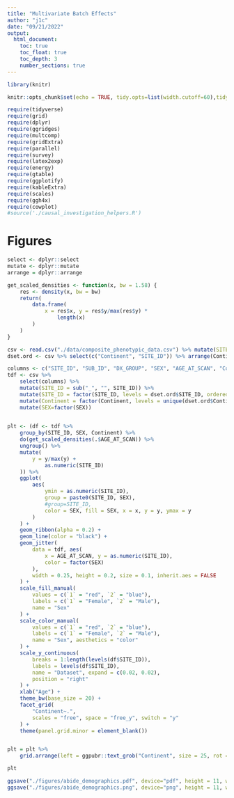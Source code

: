 ```yaml
---
title: "Multivariate Batch Effects"
author: "j1c"
date: "09/21/2022"
output:
  html_document:
    toc: true
    toc_float: true
    toc_depth: 3
    number_sections: true
---
```


```r
library(knitr)

knitr::opts_chunk$set(echo = TRUE, tidy.opts=list(width.cutoff=60),tidy=TRUE)
```

```r
require(tidyverse)
require(grid)
require(dplyr)
require(ggridges)
require(multcomp)
require(gridExtra)
require(parallel)
require(survey)
require(latex2exp)
require(energy)
require(gtable)
require(ggplotify)
require(kableExtra)
require(scales)
require(ggh4x)
require(cowplot)
#source('./causal_investigation_helpers.R')
```

# Figures


```r
select <- dplyr::select
mutate <- dplyr::mutate
arrange = dplyr::arrange

get_scaled_densities <- function(x, bw = 1.58) {
    res <- density(x, bw = bw)
    return(
        data.frame(
            x = res$x, y = res$y/max(res$y) *
                length(x)
        )
    )
}
```

```r
csv <- read.csv("./data/composite_phenotypic_data.csv") %>% mutate(SITE_ID = gsub("_", "", SITE_ID))
dset.ord <- csv %>% select(c("Continent", "SITE_ID")) %>% arrange(Continent, SITE_ID) %>% distinct()

columns <- c("SITE_ID", "SUB_ID", "DX_GROUP", "SEX", "AGE_AT_SCAN", "Continent")
tdf <- csv %>%
    select(columns) %>%
    mutate(SITE_ID = sub("_", "", SITE_ID)) %>%
    mutate(SITE_ID = factor(SITE_ID, levels = dset.ord$SITE_ID, ordered = TRUE)) %>%
    mutate(Continent = factor(Continent, levels = unique(dset.ord$Continent))) %>%
    mutate(SEX=factor(SEX))
    

```

```r

plt <- (df <- tdf %>%
    group_by(SITE_ID, SEX, Continent) %>%
    do(get_scaled_densities(.$AGE_AT_SCAN)) %>%
    ungroup() %>%
    mutate(
        y = y/max(y) +
            as.numeric(SITE_ID)
    )) %>%
    ggplot(
        aes(
            ymin = as.numeric(SITE_ID),
            group = paste0(SITE_ID, SEX),
            #group=SITE_ID,
            color = SEX, fill = SEX, x = x, y = y, ymax = y
        )
    ) +
    geom_ribbon(alpha = 0.2) +
    geom_line(color = "black") +
    geom_jitter(
        data = tdf, aes(
            x = AGE_AT_SCAN, y = as.numeric(SITE_ID),
            color = factor(SEX)
        ),
        width = 0.25, height = 0.2, size = 0.1, inherit.aes = FALSE
    ) +
    scale_fill_manual(
        values = c(`1` = "red", `2` = "blue"),
        labels = c(`1` = "Female", `2` = "Male"),
        name = "Sex"
    ) +
    scale_color_manual(
        values = c(`1` = "red", `2` = "blue"),
        labels = c(`1` = "Female", `2` = "Male"),
        name = "Sex", aesthetics = "color"
    ) +
    scale_y_continuous(
        breaks = 1:length(levels(df$SITE_ID)),
        labels = levels(df$SITE_ID),
        name = "Dataset", expand = c(0.02, 0.02),
        position = "right"
    ) +
    xlab("Age") +
    theme_bw(base_size = 20) +
    facet_grid(
        "Continent~.",
        scales = "free", space = "free_y", switch = "y"
    ) +
    theme(panel.grid.minor = element_blank())


plt = plt %>%
    grid.arrange(left = ggpubr::text_grob("Continent", size = 25, rot = 90))

plt


```
```r
ggsave("./figures/abide_demographics.pdf", device="pdf", height = 11, width=8.5, unit="in", limitsize = FALSE)
ggsave("./figures/abide_demographics.png", device="png", height = 11, width=8.5, unit="in", limitsize = FALSE)
```


